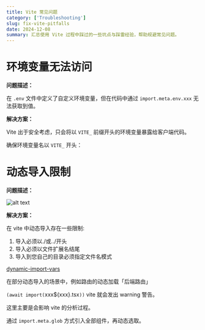 ```yaml
---
title: Vite 常见问题
category: ['Troubleshooting']
slug: fix-vite-pitfalls
date: 2024-12-08
summary: 汇总使用 Vite 过程中踩过的一些坑点与踩雷经验，帮助规避常见问题。
---
```


# 环境变量无法访问

**问题描述：**

在 `.env` 文件中定义了自定义环境变量，但在代码中通过 `import.meta.env.xxx` 无法获取到值。

**解决方案：**

Vite 出于安全考虑，只会将以 `VITE_` 前缀开头的环境变量暴露给客户端代码。

确保环境变量名以 `VITE_` 开头：

# 动态导入限制

**问题描述：**

![alt text](https://cdn.jsdelivr.net/gh/akira1ce/blog-images@main/20250614191353392.jpg)

**解决方案：**

在 vite 中动态导入存在一些限制:

1. 导入必须以./或../开头
2. 导入必须以文件扩展名结尾
3. 导入到您自己的目录必须指定文件名模式

[dynamic-import-vars](https://github.com/rollup/plugins/tree/master/packages/dynamic-import-vars#limitations)

在部分动态导入的场景中，例如路由的动态加载「后端路由」

`(await import(`xxx$\{xxx}.tsx`))` vite 就会发出 warning 警告。

这里主要是会影响 vite 的分析过程。

通过 `import.meta.glob` 方式引入全部组件，再动态选取。
